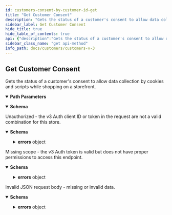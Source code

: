 ```yaml
---
id: customers-consent-by-customer-id-get
title: "Get Customer Consent"
description: "Gets the status of a customer's consent to allow data collection by cookies and scripts while shopping on a storefront."
sidebar_label: Get Customer Consent
hide_title: true
hide_table_of_contents: true
api: {"description":"Gets the status of a customer's consent to allow data collection by cookies and scripts while shopping on a storefront.","tags":["Customer Consent"],"operationId":"CustomersConsentByCustomerId_GET","deprecated":false,"parameters":[{"name":"customerId","in":"path","required":true,"description":"","schema":{"type":"string"}}],"responses":{"200":{"description":"","content":{"application/json":{"schema":{"title":"consent_Full","description":"Response payload for the BigCommerce API.","type":"object","properties":{"allow":{"title":"consentAllow","type":"array","uniqueItems":true,"minItems":0,"example":["essential","targeting","functional"],"items":{"type":"string","enum":["essential","functional","analytics","targeting"]},"x-internal":false},"deny":{"title":"Deny","type":"array","uniqueItems":true,"minItems":0,"example":["analytics"],"items":{"type":"string","enum":["essential","functional","analytics","targeting"]},"x-internal":false},"updated_at":{"description":"The date of which the customer consent was last updated.","type":"string","format":"date-time"}},"x-internal":false}}}},"401":{"description":"Unauthorized - the v3 Auth client ID or token in the request are not a valid combination for this store.","content":{"application/json":{"schema":{"title":"Error Response","type":"object","properties":{"status":{"description":"The HTTP status code.","type":"integer","format":"int32"},"title":{"description":"The error title describing the particular error.","type":"string"},"type":{"description":"A link to a list of BigCommerce API status codes.","type":"string"},"instance":{"type":"string"},"errors":{"type":"object","additionalProperties":{"type":"string"}}},"x-internal":false}}}},"403":{"description":"Missing scope - the v3 Auth token is valid but does not have proper permissions to access this endpoint.","content":{"application/json":{"schema":{"title":"Error Response","type":"object","properties":{"status":{"description":"The HTTP status code.","type":"integer","format":"int32"},"title":{"description":"The error title describing the particular error.","type":"string"},"type":{"description":"A link to a list of BigCommerce API status codes.","type":"string"},"instance":{"type":"string"},"errors":{"type":"object","additionalProperties":{"type":"string"}}},"x-internal":false}}}},"422":{"description":"Invalid JSON request body - missing or invalid data.","content":{"application/json":{"schema":{"title":"Error Response","type":"object","properties":{"status":{"description":"The HTTP status code.","type":"integer","format":"int32"},"title":{"description":"The error title describing the particular error.","type":"string"},"type":{"description":"A link to a list of BigCommerce API status codes.","type":"string"},"instance":{"type":"string"},"errors":{"type":"object","additionalProperties":{"type":"string"}}},"x-internal":false}}}}},"method":"get","path":"/stores/{store_hash}/v3/customers/{customerId}/consent","servers":[{"url":"https://api.bigcommerce.com","variables":{"store_hash":{"default":"store_hash"}}}],"security":[{"X-Auth-Token":[]}],"securitySchemes":{"X-Auth-Token":{"type":"apiKey","name":"X-Auth-Token","in":"header"}},"info":{"version":"","title":"Customers V3","description":"Create and manage customers.\n\n## Authentication\n\nAuthenticate requests by passing an API account `access_token` in the `X-Auth-Token` HTTP header:\n\n```http\nGET /stores/{{STORE_HASH}}/v3/customers\nhost: api.bigcommerce.com\nAccept: application/json\nX-Auth-Token: {{ACCESS_TOKEN}}\n```\n\n| Header | Parameter | Description |\n|:-------|:----------|:------------|\n| `X-Auth-Token` | `access_token` | Obtained by creating an API account or installing an app in a BigCommerce control panel. |\n\n### OAuth Scopes\n\n| UI Name                                      | Permission | Parameter                                     |\n|:---------------------------------------------|:-----------|:----------------------------------------------|\n| Customers                                    | modify     | `store_v2_customers`                          |\n| Customers                                    | read-only  | `store_v2_customers_read_only`                |\n| Stored Payment Instruments                   | modify     | `store_stored_payment_instruments`            |\n| Stored Payment Instruments                   | read-only  | `store_stored_payment_instruments_read_only`  |\n\nFor more information on Authenticating BigCommerce APIs, see: [Authentication](/api-docs/getting-started/authentication).\n\n## Resources\n* [Customer and Subscribers Overview](/api-docs/store-management/customers).","contact":{}},"postman":{"name":"Get Customer Consent","description":{"content":"Gets the status of a customer's consent to allow data collection by cookies and scripts while shopping on a storefront.","type":"text/plain"},"url":{"path":["stores",":store_hash","v3","customers",":customerId","consent"],"host":["{{baseUrl}}"],"query":[],"variable":[{"disabled":false,"description":{"content":"(Required) ","type":"text/plain"},"type":"any","value":"","key":"customerId"},{"disabled":false,"description":{"content":"(Required) ","type":"text/plain"},"type":"any","value":"","key":"store_hash"}]},"header":[{"key":"Accept","value":"application/json"}],"method":"GET"}}
sidebar_class_name: "get api-method"
info_path: docs/customers/customers-v-3
---
```



## Get Customer Consent



Gets the status of a customer&#39;s consent to allow data collection by cookies and scripts while shopping on a storefront.

<details style={{"marginBottom":"1rem"}} data-collapsed={false} open={true}><summary style={{}}><strong>Path Parameters</strong></summary><div><ul><ParamsItem className={"paramsItem"} param={{"name":"customerId","in":"path","required":true,"description":"","schema":{"type":"string"}}}></ParamsItem></ul></div></details><div><ApiTabs><TabItem label={"200"} value={"200"}><div></div><div><MimeTabs groupId={"mime-type"}><TabItem label={"application/json"} value={"application/json"}><SchemaTabs groupId={"schema-tabs"}><TabItem label={"Schema"} value={"Schema"}><details style={{}} data-collapsed={false} open={true}><summary style={{"textAlign":"left"}}><strong>Schema</strong></summary><div style={{"textAlign":"left","marginLeft":"1rem"}}></div><ul style={{"marginLeft":"1rem"}}><SchemaItem collapsible={false} name={"allow"} required={false} schemaDescription={undefined} schemaName={"string[]"} qualifierMessage={"**Possible values:** [`essential`, `functional`, `analytics`, `targeting`]"} defaultValue={undefined}></SchemaItem><SchemaItem collapsible={false} name={"deny"} required={false} schemaDescription={undefined} schemaName={"string[]"} qualifierMessage={"**Possible values:** [`essential`, `functional`, `analytics`, `targeting`]"} defaultValue={undefined}></SchemaItem><SchemaItem collapsible={false} name={"updated_at"} required={false} schemaDescription={"The date of which the customer consent was last updated."} schemaName={"date-time"} qualifierMessage={undefined} defaultValue={undefined}></SchemaItem></ul></details></TabItem><TabItem label={"Example (from schema)"} value={"Example (from schema)"}><ResponseSamples responseExample={"{\n  \"allow\": [\n    \"essential\"\n  ],\n  \"deny\": [\n    \"essential\"\n  ],\n  \"updated_at\": \"2022-10-05\"\n}"} language={"json"}></ResponseSamples></TabItem></SchemaTabs></TabItem></MimeTabs></div></TabItem><TabItem label={"401"} value={"401"}><div>

Unauthorized - the v3 Auth client ID or token in the request are not a valid combination for this store.

</div><div><MimeTabs groupId={"mime-type"}><TabItem label={"application/json"} value={"application/json"}><SchemaTabs groupId={"schema-tabs"}><TabItem label={"Schema"} value={"Schema"}><details style={{}} data-collapsed={false} open={true}><summary style={{"textAlign":"left"}}><strong>Schema</strong></summary><div style={{"textAlign":"left","marginLeft":"1rem"}}></div><ul style={{"marginLeft":"1rem"}}><SchemaItem collapsible={false} name={"status"} required={false} schemaDescription={"The HTTP status code."} schemaName={"int32"} qualifierMessage={undefined} defaultValue={undefined}></SchemaItem><SchemaItem collapsible={false} name={"title"} required={false} schemaDescription={"The error title describing the particular error."} schemaName={"string"} qualifierMessage={undefined} defaultValue={undefined}></SchemaItem><SchemaItem collapsible={false} name={"type"} required={false} schemaDescription={"A link to a list of BigCommerce API status codes."} schemaName={"string"} qualifierMessage={undefined} defaultValue={undefined}></SchemaItem><SchemaItem collapsible={false} name={"instance"} required={false} schemaDescription={undefined} schemaName={"string"} qualifierMessage={undefined} defaultValue={undefined}></SchemaItem><SchemaItem collapsible={true} className={"schemaItem"}><details style={{}}><summary style={{}}><strong>errors</strong><span style={{"opacity":"0.6"}}> object</span></summary><div style={{"marginLeft":"1rem"}}><li><div><code>property name*</code><span style={{"opacity":"0.6"}}> string</span></div></li></div></details></SchemaItem></ul></details></TabItem><TabItem label={"Example (from schema)"} value={"Example (from schema)"}><ResponseSamples responseExample={"{\n  \"status\": 0,\n  \"title\": \"string\",\n  \"type\": \"string\",\n  \"instance\": \"string\",\n  \"errors\": {}\n}"} language={"json"}></ResponseSamples></TabItem></SchemaTabs></TabItem></MimeTabs></div></TabItem><TabItem label={"403"} value={"403"}><div>

Missing scope - the v3 Auth token is valid but does not have proper permissions to access this endpoint.

</div><div><MimeTabs groupId={"mime-type"}><TabItem label={"application/json"} value={"application/json"}><SchemaTabs groupId={"schema-tabs"}><TabItem label={"Schema"} value={"Schema"}><details style={{}} data-collapsed={false} open={true}><summary style={{"textAlign":"left"}}><strong>Schema</strong></summary><div style={{"textAlign":"left","marginLeft":"1rem"}}></div><ul style={{"marginLeft":"1rem"}}><SchemaItem collapsible={false} name={"status"} required={false} schemaDescription={"The HTTP status code."} schemaName={"int32"} qualifierMessage={undefined} defaultValue={undefined}></SchemaItem><SchemaItem collapsible={false} name={"title"} required={false} schemaDescription={"The error title describing the particular error."} schemaName={"string"} qualifierMessage={undefined} defaultValue={undefined}></SchemaItem><SchemaItem collapsible={false} name={"type"} required={false} schemaDescription={"A link to a list of BigCommerce API status codes."} schemaName={"string"} qualifierMessage={undefined} defaultValue={undefined}></SchemaItem><SchemaItem collapsible={false} name={"instance"} required={false} schemaDescription={undefined} schemaName={"string"} qualifierMessage={undefined} defaultValue={undefined}></SchemaItem><SchemaItem collapsible={true} className={"schemaItem"}><details style={{}}><summary style={{}}><strong>errors</strong><span style={{"opacity":"0.6"}}> object</span></summary><div style={{"marginLeft":"1rem"}}><li><div><code>property name*</code><span style={{"opacity":"0.6"}}> string</span></div></li></div></details></SchemaItem></ul></details></TabItem><TabItem label={"Example (from schema)"} value={"Example (from schema)"}><ResponseSamples responseExample={"{\n  \"status\": 0,\n  \"title\": \"string\",\n  \"type\": \"string\",\n  \"instance\": \"string\",\n  \"errors\": {}\n}"} language={"json"}></ResponseSamples></TabItem></SchemaTabs></TabItem></MimeTabs></div></TabItem><TabItem label={"422"} value={"422"}><div>

Invalid JSON request body - missing or invalid data.

</div><div><MimeTabs groupId={"mime-type"}><TabItem label={"application/json"} value={"application/json"}><SchemaTabs groupId={"schema-tabs"}><TabItem label={"Schema"} value={"Schema"}><details style={{}} data-collapsed={false} open={true}><summary style={{"textAlign":"left"}}><strong>Schema</strong></summary><div style={{"textAlign":"left","marginLeft":"1rem"}}></div><ul style={{"marginLeft":"1rem"}}><SchemaItem collapsible={false} name={"status"} required={false} schemaDescription={"The HTTP status code."} schemaName={"int32"} qualifierMessage={undefined} defaultValue={undefined}></SchemaItem><SchemaItem collapsible={false} name={"title"} required={false} schemaDescription={"The error title describing the particular error."} schemaName={"string"} qualifierMessage={undefined} defaultValue={undefined}></SchemaItem><SchemaItem collapsible={false} name={"type"} required={false} schemaDescription={"A link to a list of BigCommerce API status codes."} schemaName={"string"} qualifierMessage={undefined} defaultValue={undefined}></SchemaItem><SchemaItem collapsible={false} name={"instance"} required={false} schemaDescription={undefined} schemaName={"string"} qualifierMessage={undefined} defaultValue={undefined}></SchemaItem><SchemaItem collapsible={true} className={"schemaItem"}><details style={{}}><summary style={{}}><strong>errors</strong><span style={{"opacity":"0.6"}}> object</span></summary><div style={{"marginLeft":"1rem"}}><li><div><code>property name*</code><span style={{"opacity":"0.6"}}> string</span></div></li></div></details></SchemaItem></ul></details></TabItem><TabItem label={"Example (from schema)"} value={"Example (from schema)"}><ResponseSamples responseExample={"{\n  \"status\": 0,\n  \"title\": \"string\",\n  \"type\": \"string\",\n  \"instance\": \"string\",\n  \"errors\": {}\n}"} language={"json"}></ResponseSamples></TabItem></SchemaTabs></TabItem></MimeTabs></div></TabItem></ApiTabs></div>
      